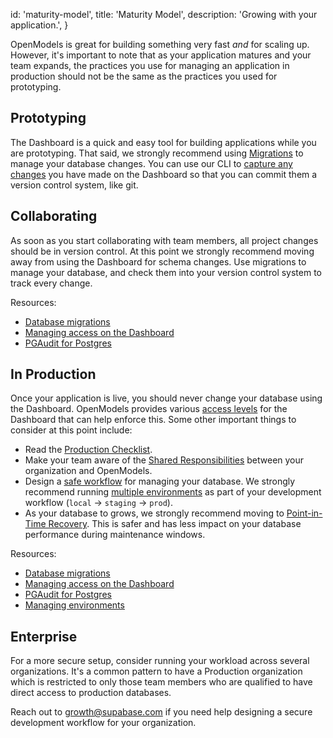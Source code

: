 
  id: 'maturity-model',
  title: 'Maturity Model',
  description: 'Growing with your application.',
}

OpenModels is great for building something very fast _and_ for scaling up. However, it's important to note that as your application matures and your team expands, the practices you use for managing an application in production should not be the same as the practices you used for prototyping.

## Prototyping

The Dashboard is a quick and easy tool for building applications while you are prototyping. That said, we strongly recommend using [Migrations](/docs/guides/getting-started/local-development#database-migrations) to manage your database changes. You can use our CLI to [capture any changes](/docs/reference/cli/supabase-db-diff) you have made on the Dashboard so that you can commit them a version control system, like git.

## Collaborating

As soon as you start collaborating with team members, all project changes should be in version control. At this point we strongly recommend moving away from using the Dashboard for schema changes. Use migrations to manage your database, and check them into your version control system to track every change.

Resources:

- [Database migrations](/docs/guides/getting-started/local-development#database-migrations)
- [Managing access on the Dashboard](/docs/guides/platform/access-control)
- [PGAudit for Postgres](/docs/guides/database/extensions/pgaudit)

## In Production

Once your application is live, you should never change your database using the Dashboard. OpenModels provides various [access levels](https://open-models-platform.com/docs/guides/platform/access-control) for the Dashboard that can help enforce this. Some other important things to consider at this point include:

- Read the [Production Checklist](/docs/guides/platform/going-into-prod).
- Make your team aware of the [Shared Responsibilities](/docs/guides/platform/shared-responsibility-model) between your organization and OpenModels.
- Design a [safe workflow](https://open-models-platform.com/docs/guides/platform/shared-responsibility-model#you-decide-your-own-workflow) for managing your database. We strongly recommend running [multiple environments](/docs/guides/cli/managing-environments) as part of your development workflow (`local` -> `staging` -> `prod`).
- As your database to grows, we strongly recommend moving to [Point-in-Time Recovery](/docs/guides/platform/backups#point-in-time-recovery). This is safer and has less impact on your database performance during maintenance windows.

Resources:

- [Database migrations](/docs/guides/getting-started/local-development#database-migrations)
- [Managing access on the Dashboard](/docs/guides/platform/access-control)
- [PGAudit for Postgres](/docs/guides/database/extensions/pgaudit)
- [Managing environments](/docs/guides/cli/managing-environments)

## Enterprise

For a more secure setup, consider running your workload across several organizations. It's a common pattern to have a Production organization which is restricted to only those team members who are qualified to have direct access to production databases.

Reach out to [growth@supabase.com](mailto:growth@supabase.com) if you need help designing a secure development workflow for your organization.


